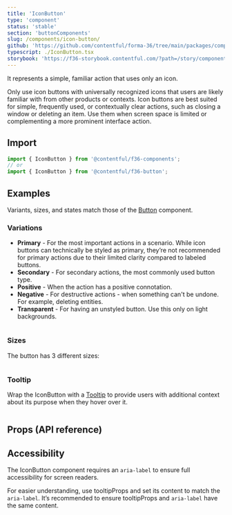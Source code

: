 ```yaml
---
title: 'IconButton'
type: 'component'
status: 'stable'
section: 'buttonComponents'
slug: /components/icon-button/
github: 'https://github.com/contentful/forma-36/tree/main/packages/components/button/src/IconButton'
typescript: ./IconButton.tsx
storybook: 'https://f36-storybook.contentful.com/?path=/story/components-button-iconbutton--basic'
---
```


It represents a simple, familiar action that uses only an icon.

Only use icon buttons with universally recognized icons that users are likely familiar with from other products or contexts. Icon buttons are best suited for simple, frequently used, or contextually clear actions, such as closing a window or deleting an item. Use them when screen space is limited or complementing a more prominent interface action.

## Import

```js static=true
import { IconButton } from '@contentful/f36-components';
// or
import { IconButton } from '@contentful/f36-button';
```

## Examples

Variants, sizes, and states match those of the [Button](./button) component.

### Variations

- **Primary** - For the most important actions in a scenario. While icon buttons can technically be styled as primary, they’re not recommended for primary actions due to their limited clarity compared to labeled buttons.
- **Secondary** - For secondary actions, the most commonly used button type.
- **Positive** - When the action has a positive connotation.
- **Negative** - For destructive actions - when something can't be undone. For example, deleting entities.
- **Transparent** - For having an unstyled button. Use this only on light backgrounds.

```jsx file=../../examples/IconButtonVariationsExample.tsx

```

### Sizes

The button has 3 different sizes:

```jsx file=../../examples/IconButtonSizesExample.tsx

```

### Tooltip

Wrap the IconButton with a [Tooltip](./tooltip/) to provide users with additional context about its purpose when they hover over it.

```jsx file=../../examples/IconButtonTooltipExample.tsx

```

## Props (API reference)

<PropsTable of="IconButton" />

## Accessibility

The IconButton component requires an `aria-label` to ensure full accessibility for screen readers.

For easier understanding, use tooltipProps and set its content to match the `aria-label`. It’s recommended to ensure tooltipProps and `aria-label` have the same content.
